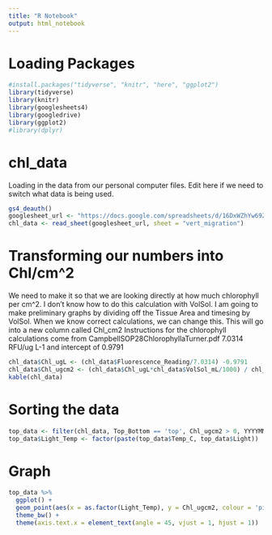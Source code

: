 ```yaml
---
title: "R Notebook"
output: html_notebook
---
```



# Loading Packages 
```r
#install.packages("tidyverse", "knitr", "here", "ggplot2")
library(tidyverse) 
library(knitr)
library(googlesheets4)
library(googledrive)
library(ggplot2)
#library(dplyr)
```

# chl_data
Loading in the data from our personal computer files. Edit here if we need to switch what data is being used.
```r
gs4_deauth()
googlesheet_url <- "https://docs.google.com/spreadsheets/d/16DxWZhYw69ZgACGu82szN9tpgpYYPWIxPXOcSLM2Bo0/edit?usp=sharing"
chl_data <- read_sheet(googlesheet_url, sheet = "vert_migration")
```

# Transforming our numbers into Chl/cm^2
We need to make it so that we are looking directly at how much chlorophyll per cm^2. I don't know how to do this calculation with VolSol.
I am going to make preliminary graphs by dividing off the Tissue Area and timesing by VolSol. When we know correct calculations, we can change this.
This will go into a new column called Chl_cm2
Instructions for the chlorophyll calculations come from CampbellSOP28ChlorophyllaTurner.pdf
 7.0314 RFU/ug L-1 and intercept of 0.9791
 
```r
chl_data$Chl_ugL <- (chl_data$Fluorescence_Reading/7.0314) -0.9791
chl_data$Chl_ugcm2 <- (chl_data$Chl_ugL*chl_data$VolSol_mL/1000) / chl_data$Tissue_Area_cm2
kable(chl_data)
```

# Sorting the data
 
```r
top_data <- filter(chl_data, Top_Bottom == 'top', Chl_ugcm2 > 0, YYYYMMDDHHMM == 202410101430)
top_data$Light_Temp <- factor(paste(top_data$Temp_C, top_data$Light))

```

#  Graph 
```r
top_data %>%
  ggplot() +
  geom_point(aes(x = as.factor(Light_Temp), y = Chl_ugcm2, colour = 'pink')) +
  theme_bw() +
  theme(axis.text.x = element_text(angle = 45, vjust = 1, hjust = 1))

 
```




